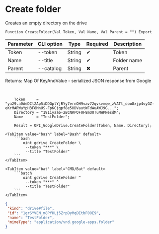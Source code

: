 ﻿---
sidebar_position: 5
---


# Create folder
 Creates an empty directory on the drive



`Function CreateFolder(Val Token, Val Name, Val Parent = "") Export`

  | Parameter | CLI option | Type | Required | Description |
  |-|-|-|-|-|
  | Token | --token | String | &#x2714; | Token |
  | Name | --title | String | &#x2714; | Folder name |
  | Parent | --catalog | String | &#x2716; | Parent |

  
  Returns:  Map Of KeyAndValue - serialized JSON response from Google

<br/>




```bsl title="1C:Enterprise/OneScript code example"
    Token     = "ya29.a0AeDClZAp5iDDGplYjRYy7ernOH9vav72qvsvmqw_zVATt_ooo8xjp4vyGZ-eKrMARWaYpH3F8MnUS-FpKCjgpf8e5HDVautWFdAuAWJ9G...";
    Directory = "191iyaa6-2BCNRPOF0F8mQ0TuNWPNesdM";
    Name      = "TestFolder";

    Result = OPI_GoogleDrive.CreateFolder(Token, Name, Directory);
```
 

 <Tabs>
  
    <TabItem value="bash" label="Bash" default>
        ```bash
            oint gdrive CreateFolder \
             --token "***" \
             --title "TestFolder"
        ```
    </TabItem>
  
    <TabItem value="bat" label="CMD/Bat" default>
        ```batch
            oint gdrive CreateFolder ^
             --token "***" ^
             --title "TestFolder"
        ```
    </TabItem>
</Tabs>


```json title="Result"
{
 "kind": "drive#file",
 "id": "1grSYVEN_m8PfHLj5ZrpDyMqDEtbF00E9",
 "name": "TestFolder",
 "mimeType": "application/vnd.google-apps.folder"
}
```
